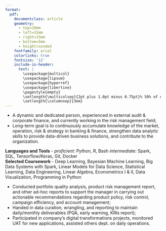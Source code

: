 ---
format: 
  pdf: 
    documentclass: article
    geometry:
      - top=10mm
      - left=15mm
      - right=15mm
      - bottom=5mm
      - heightrounded
    fontfamily: arial
    colorlinks: true
    fontsize: '12'
    include-in-header: 
      text: |
        \usepackage{multicol}
        \usepackage{lipsum}
        \usepackage{hyperref}
        \usepackage{libertine}
        \pagestyle{empty}
        \setlength{\multicolsep}{2pt plus 1.0pt minus 0.75pt}% 50% of original values
        \setlength{\columnsep}{3em}
---

<!-- TITLE -->

```{=tex}
\begin{huge}\begin{center}{\bf Tuan Le Khac}\end{center}\end{huge}
\begin{center}{\bf Senior Data Analyst}\end{center}
```
<!-- CONTACT INFO -->

```{=tex}
\begin{center}m: \href{tuanlekhac0905@gmail.com}{tuanlekhac0905@gmail.com} ∙ p: (+84) 328 918 634 ∙ w: \href{https://lktuan.github.io/}{lktuan.github.io} ∙ in: \href{https://www.linkedin.com/in/tuanlekhac/}{tuanlekhac}
\end{center}
\vspace{15pt}
```

<!-- Summary: -->

```{=tex}
\begin{large}
  {\bf Summary}
  \vspace{3pt}
  \hrule
\end{large}
```
- A dynamic and dedicated person, experienced in external audit & corporate finance, and currently working in the risk management field;
- Long-term goal is to continuously accumulate knowledge of the market, operation, risk & strategy in banking & finance, strengthen data analytic skills to provide data-driven business solutions, and contribute to the organization.
\vspace{0.05cm}


<!-- Education: -->

```{=tex}
\begin{large}
  {\bf Education}
  \vspace{3pt}
  \hrule
  \begin{multicols}{2}
    \begin{flushleft}{\bf Foreign Trade University, HCMC campus}\end{flushleft}
    \begin{flushright}Sep 2016 - Apr 2020\end{flushright}
  \end{multicols}
  \vspace{-0.17cm}
  \begin{multicols}{2}
    \begin{flushleft}{Bachelor of Accounting \& Auditing}\end{flushleft}
    \begin{flushright}HCMC, SR Vietnam\end{flushright}
  \end{multicols}
\end{large}
```
\vspace{0.05cm}

<!-- Skills -->

```{=tex}
\begin{large}{\bf Skills}
  \vspace{3pt}
  \hrule
\end{large}
\vspace{-0.16cm}
```
**Languages and Tools** - *proficient:* Python, R, Bash *intermediate:* Spark, SQL, Tensorflow/Keras, Git, Docker\
**Selected Coursework** - Deep Learning, Bayesian Machine Learning, Big Data Systems with Spark, Linear Models for Data Science, Statistical Learning, Data Engineering, Linear Algebra, Econometrics I & II, Data Visualization, Programming in Python

<!-- EXPERIENCE : 1ST BULLET-->

```{=tex}
\begin{large}{\bf Experience}
  \vspace{3pt}
  \hrule
  \begin{multicols}{2}
    \begin{flushleft}{\bf \href{https://www.vietcredit.com.vn/}{VietCredit Finance Company}}\end{flushleft}
    \begin{flushright}Feb 2022-Present\end{flushright}
  \end{multicols}
  \vspace{-0.17cm}
  \begin{multicols}{2}
    \begin{flushleft}\textit{Data Analyst, Risk management}\end{flushleft}
    \begin{flushright}HCMC, SR Vietnam\end{flushright}\end
  {multicols}
\end{large}
\vspace{-0.16cm}
```
-   Conducted portfolio quality analysis, product risk management report, and other ad-hoc reports to support the manager in carrying out actionable recommendations regarding product policy, risk control, campaign efficiency, and account management;
-   Handed in data curation, wrangling, and reporting to maintain daily/monthly deliverables (PQA, early warning, KRIs report);
-   Participated in company’s digital transformations projects, monitored UAT for new
applications, assisted others dept. on daily operations.

\vspace{7pt}


